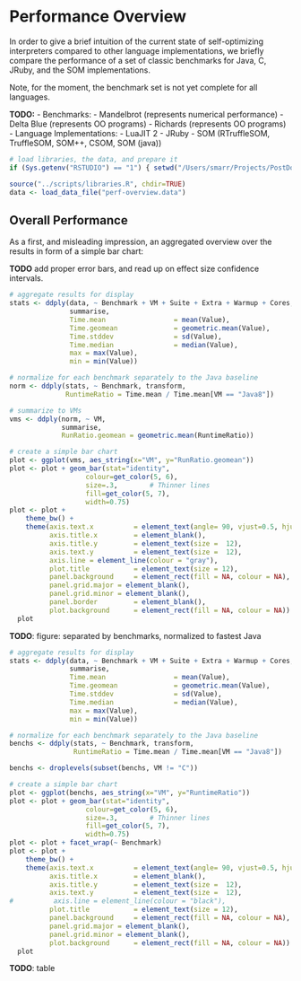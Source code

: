 Performance Overview
====================

In order to give a brief intuition of the current state of self-optimizing
interpreters compared to other language implementations, we briefly compare 
the performance of a set of classic benchmarks for Java, C, JRuby, and the SOM
implementations.

Note, for the moment, the benchmark set is not yet complete for all languages.

**TODO:**
 - Benchmarks:
    - Mandelbrot (represents numerical performance)
    - Delta Blue (represents OO programs)
    - Richards   (represents OO programs)
 - Language Implementations:
    - LuaJIT 2
    - JRuby
    - SOM (RTruffleSOM, TruffleSOM, SOM++, CSOM, SOM (java))


```r
# load libraries, the data, and prepare it
if (Sys.getenv("RSTUDIO") == "1") { setwd("/Users/smarr/Projects/PostDoc/SELF-OPT-INT/performance-overview") }

source("../scripts/libraries.R", chdir=TRUE)
data <- load_data_file("perf-overview.data")
```


Overall Performance
-------------------

As a first, and misleading impression, an aggregated overview over the results
in form of a simple bar chart:

**TODO** add proper error bars, and read up on effect size confidence intervals.

```r
# aggregate results for display
stats <- ddply(data, ~ Benchmark + VM + Suite + Extra + Warmup + Cores,
               summarise,
               Time.mean                 = mean(Value),
               Time.geomean              = geometric.mean(Value),
               Time.stddev               = sd(Value),
               Time.median               = median(Value),
               max = max(Value),
               min = min(Value))

# normalize for each benchmark separately to the Java baseline
norm <- ddply(stats, ~ Benchmark, transform,
              RuntimeRatio = Time.mean / Time.mean[VM == "Java8"])

# summarize to VMs
vms <- ddply(norm, ~ VM,
             summarise,
             RunRatio.geomean = geometric.mean(RuntimeRatio))

# create a simple bar chart
plot <- ggplot(vms, aes_string(x="VM", y="RunRatio.geomean"))
plot <- plot + geom_bar(stat="identity",
                   colour=get_color(5, 6),
                   size=.3,        # Thinner lines
                   fill=get_color(5, 7),
                   width=0.75)
plot <- plot +
    theme_bw() +
    theme(axis.text.x          = element_text(angle= 90, vjust=0.5, hjust=1, size = 12, lineheight=0.7),
          axis.title.x         = element_blank(),
          axis.title.y         = element_text(size =  12),
          axis.text.y          = element_text(size =  12),
          axis.line = element_line(colour = "gray"),
          plot.title           = element_text(size = 12),
          panel.background     = element_rect(fill = NA, colour = NA),
          panel.grid.major = element_blank(),
          panel.grid.minor = element_blank(),
          panel.border         = element_blank(),
          plot.background      = element_rect(fill = NA, colour = NA))
  plot

```


**TODO**: figure: separated by benchmarks, normalized to fastest Java

```r
# aggregate results for display
stats <- ddply(data, ~ Benchmark + VM + Suite + Extra + Warmup + Cores,
               summarise,
               Time.mean                 = mean(Value),
               Time.geomean              = geometric.mean(Value),
               Time.stddev               = sd(Value),
               Time.median               = median(Value),
               max = max(Value),
               min = min(Value))

# normalize for each benchmark separately to the Java baseline
benchs <- ddply(stats, ~ Benchmark, transform,
                RuntimeRatio = Time.mean / Time.mean[VM == "Java8"])

benchs <- droplevels(subset(benchs, VM != "C"))

# create a simple bar chart
plot <- ggplot(benchs, aes_string(x="VM", y="RuntimeRatio"))
plot <- plot + geom_bar(stat="identity",
                   colour=get_color(5, 6),
                   size=.3,        # Thinner lines
                   fill=get_color(5, 7),
                   width=0.75)
plot <- plot + facet_wrap(~ Benchmark)
plot <- plot +
    theme_bw() +
    theme(axis.text.x          = element_text(angle= 90, vjust=0.5, hjust=1, size = 12, lineheight=0.7),
          axis.title.x         = element_blank(),
          axis.title.y         = element_text(size =  12),
          axis.text.y          = element_text(size =  12),
#          axis.line = element_line(colour = "black"),
          plot.title           = element_text(size = 12),
          panel.background     = element_rect(fill = NA, colour = NA),
          panel.grid.major = element_blank(),
          panel.grid.minor = element_blank(),
          plot.background      = element_rect(fill = NA, colour = NA))
  plot

```



**TODO**: table


